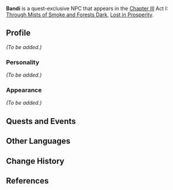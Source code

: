 {{Meta
<!-- Remove this template after adding the missing info -->
|missing_NPC_profile  = yes
}}
{{Character Infobox
|type             = Quest NPC
|image            = NPC Bandi.png
|realname         = <!-- Optional, if different from in-game name -->
|deceased         = <!-- Past (for deceased prior to events of the game) or free response -->
|region           = Sumeru
|location         = <!-- Where the character appears, if different from Region -->
|affiliation      = Amurta
|title            = 

|ancestry         = <!-- Clan/family -->
|father           = 
|mother           = 
|spouse           = 
|sibling          = 
|child            = 
|relative         = 

|voiceEN          = [[imdb:nm11124854|Luis Bermudez]]<ref name="Luis Bermudez 2">Twitter: [https://twitter.com/LuisBermudezVO/status/1562428489176731654 EN VA Self Announcement]</ref>
|voiceCN          = 
|voiceJP          = 
|dialoguereward   = 
}}
'''Bandi''' is a quest-exclusive NPC that appears in the [[Chapter III]] Act I: [[Through Mists of Smoke and Forests Dark]], [[Lost in Prosperity]].
<!--
==Location==
<gallery>
NPC Location Bandi, Kudari, Sidhu.png|Bandi's location
NPC Location Bandi, Kudari, Sidhu Context.png|Additional context
</gallery>
-->
==Profile==
<!--Detailed story/lore information goes here.-->
''(To be added.)''

===Personality===
''(To be added.)''

===Appearance===
<!--Keep appearance section short and concise. Limit to 2 paragraphs with 3-4 sentences each.-->
''(To be added.)''

==Quests and Events==
{{Quests and Events}}
<!--
==Trivia==
* 
-->
==Other Languages==
{{Other Languages
|default_hidden = 1
|en      = Bandi
|zhs     = 般底
|zhs_rm  = Bāndǐ
|zht     = 般底
|zht_rm  = Bāndǐ
|ja      = バンディ
|ja_rm   = Bandi
|ko      = 반디
|ko_rm   = Bandi
|es      = Bandi
|fr      = Bandi
|ru      = Банди
|th      = Bandi
|vi      = Bandi
|de      = Bandi
|id      = Bandi
|pt      = Bandi
|tr      = Bandi
|it      = Bandi
}}

==Change History==
{{Change History|3.0}}

==References==
{{Reflist}}
